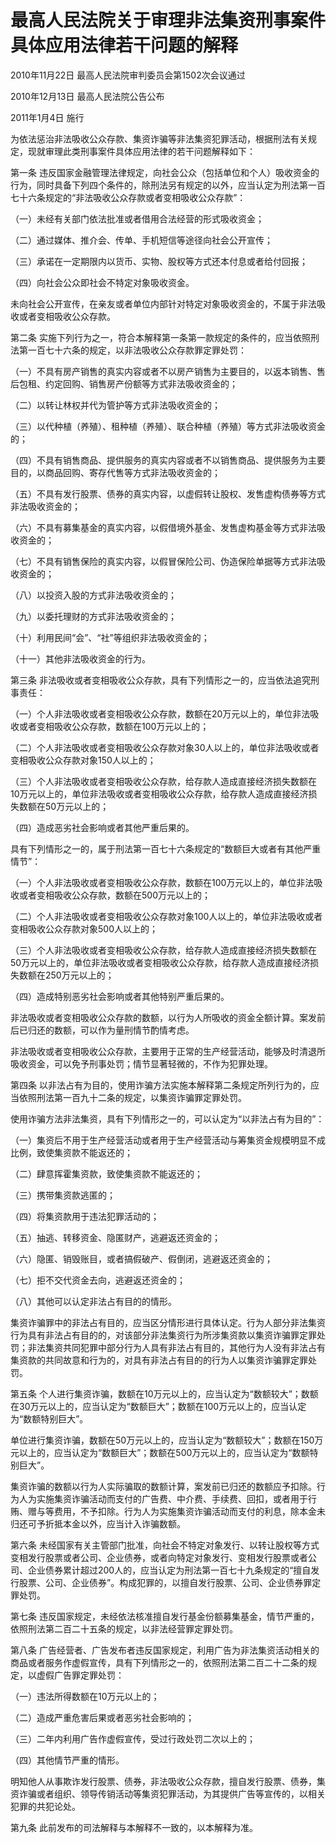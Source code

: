 # 最高人民法院关于审理非法集资刑事案件具体应用法律若干问题的解释

2010年11月22日 最高人民法院审判委员会第1502次会议通过

2010年12月13日 最高人民法院公告公布

2011年1月4日 施行

  

为依法惩治非法吸收公众存款、集资诈骗等非法集资犯罪活动，根据刑法有关规定，现就审理此类刑事案件具体应用法律的若干问题解释如下：

第一条 违反国家金融管理法律规定，向社会公众（包括单位和个人）吸收资金的行为，同时具备下列四个条件的，除刑法另有规定的以外，应当认定为刑法第一百七十六条规定的“非法吸收公众存款或者变相吸收公众存款”：

（一）未经有关部门依法批准或者借用合法经营的形式吸收资金；

（二）通过媒体、推介会、传单、手机短信等途径向社会公开宣传；

（三）承诺在一定期限内以货币、实物、股权等方式还本付息或者给付回报；

（四）向社会公众即社会不特定对象吸收资金。

未向社会公开宣传，在亲友或者单位内部针对特定对象吸收资金的，不属于非法吸收或者变相吸收公众存款。

第二条 实施下列行为之一，符合本解释第一条第一款规定的条件的，应当依照刑法第一百七十六条的规定，以非法吸收公众存款罪定罪处罚：

（一）不具有房产销售的真实内容或者不以房产销售为主要目的，以返本销售、售后包租、约定回购、销售房产份额等方式非法吸收资金的；

（二）以转让林权并代为管护等方式非法吸收资金的；

（三）以代种植（养殖）、租种植（养殖）、联合种植（养殖）等方式非法吸收资金的；

（四）不具有销售商品、提供服务的真实内容或者不以销售商品、提供服务为主要目的，以商品回购、寄存代售等方式非法吸收资金的；

（五）不具有发行股票、债券的真实内容，以虚假转让股权、发售虚构债券等方式非法吸收资金的；

（六）不具有募集基金的真实内容，以假借境外基金、发售虚构基金等方式非法吸收资金的；

（七）不具有销售保险的真实内容，以假冒保险公司、伪造保险单据等方式非法吸收资金的；

（八）以投资入股的方式非法吸收资金的；

（九）以委托理财的方式非法吸收资金的；

（十）利用民间“会”、“社”等组织非法吸收资金的；

（十一）其他非法吸收资金的行为。

第三条 非法吸收或者变相吸收公众存款，具有下列情形之一的，应当依法追究刑事责任：

（一）个人非法吸收或者变相吸收公众存款，数额在20万元以上的，单位非法吸收或者变相吸收公众存款，数额在100万元以上的；

（二）个人非法吸收或者变相吸收公众存款对象30人以上的，单位非法吸收或者变相吸收公众存款对象150人以上的；

（三）个人非法吸收或者变相吸收公众存款，给存款人造成直接经济损失数额在10万元以上的，单位非法吸收或者变相吸收公众存款，给存款人造成直接经济损失数额在50万元以上的；

（四）造成恶劣社会影响或者其他严重后果的。

具有下列情形之一的，属于刑法第一百七十六条规定的“数额巨大或者有其他严重情节”：

（一）个人非法吸收或者变相吸收公众存款，数额在100万元以上的，单位非法吸收或者变相吸收公众存款，数额在500万元以上的；

（二）个人非法吸收或者变相吸收公众存款对象100人以上的，单位非法吸收或者变相吸收公众存款对象500人以上的；

（三）个人非法吸收或者变相吸收公众存款，给存款人造成直接经济损失数额在50万元以上的，单位非法吸收或者变相吸收公众存款，给存款人造成直接经济损失数额在250万元以上的；

（四）造成特别恶劣社会影响或者其他特别严重后果的。

非法吸收或者变相吸收公众存款的数额，以行为人所吸收的资金全额计算。案发前后已归还的数额，可以作为量刑情节酌情考虑。

非法吸收或者变相吸收公众存款，主要用于正常的生产经营活动，能够及时清退所吸收资金，可以免予刑事处罚；情节显著轻微的，不作为犯罪处理。

第四条 以非法占有为目的，使用诈骗方法实施本解释第二条规定所列行为的，应当依照刑法第一百九十二条的规定，以集资诈骗罪定罪处罚。

使用诈骗方法非法集资，具有下列情形之一的，可以认定为“以非法占有为目的”：

（一）集资后不用于生产经营活动或者用于生产经营活动与筹集资金规模明显不成比例，致使集资款不能返还的；

（二）肆意挥霍集资款，致使集资款不能返还的；

（三）携带集资款逃匿的；

（四）将集资款用于违法犯罪活动的；

（五）抽逃、转移资金、隐匿财产，逃避返还资金的；

（六）隐匿、销毁账目，或者搞假破产、假倒闭，逃避返还资金的；

（七）拒不交代资金去向，逃避返还资金的；

（八）其他可以认定非法占有目的的情形。

集资诈骗罪中的非法占有目的，应当区分情形进行具体认定。行为人部分非法集资行为具有非法占有目的的，对该部分非法集资行为所涉集资款以集资诈骗罪定罪处罚；非法集资共同犯罪中部分行为人具有非法占有目的，其他行为人没有非法占有集资款的共同故意和行为的，对具有非法占有目的的行为人以集资诈骗罪定罪处罚。

第五条 个人进行集资诈骗，数额在10万元以上的，应当认定为“数额较大”；数额在30万元以上的，应当认定为“数额巨大”；数额在100万元以上的，应当认定为“数额特别巨大”。

单位进行集资诈骗，数额在50万元以上的，应当认定为“数额较大”；数额在150万元以上的，应当认定为“数额巨大”；数额在500万元以上的，应当认定为“数额特别巨大”。

集资诈骗的数额以行为人实际骗取的数额计算，案发前已归还的数额应予扣除。行为人为实施集资诈骗活动而支付的广告费、中介费、手续费、回扣，或者用于行贿、赠与等费用，不予扣除。行为人为实施集资诈骗活动而支付的利息，除本金未归还可予折抵本金以外，应当计入诈骗数额。

第六条 未经国家有关主管部门批准，向社会不特定对象发行、以转让股权等方式变相发行股票或者公司、企业债券，或者向特定对象发行、变相发行股票或者公司、企业债券累计超过200人的，应当认定为刑法第一百七十九条规定的“擅自发行股票、公司、企业债券”。构成犯罪的，以擅自发行股票、公司、企业债券罪定罪处罚。

第七条 违反国家规定，未经依法核准擅自发行基金份额募集基金，情节严重的，依照刑法第二百二十五条的规定，以非法经营罪定罪处罚。

第八条 广告经营者、广告发布者违反国家规定，利用广告为非法集资活动相关的商品或者服务作虚假宣传，具有下列情形之一的，依照刑法第二百二十二条的规定，以虚假广告罪定罪处罚：

（一）违法所得数额在10万元以上的；

（二）造成严重危害后果或者恶劣社会影响的；

（三）二年内利用广告作虚假宣传，受过行政处罚二次以上的；

（四）其他情节严重的情形。

明知他人从事欺诈发行股票、债券，非法吸收公众存款，擅自发行股票、债券，集资诈骗或者组织、领导传销活动等集资犯罪活动，为其提供广告等宣传的，以相关犯罪的共犯论处。

第九条 此前发布的司法解释与本解释不一致的，以本解释为准。